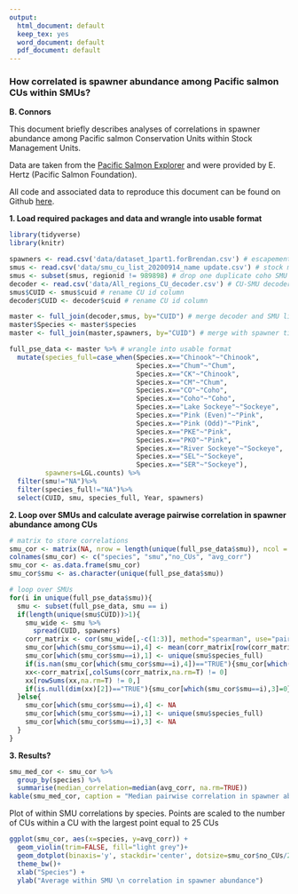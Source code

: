 ```yaml
---
output:
  html_document: default
  keep_tex: yes
  word_document: default
  pdf_document: default
---
```



### How correlated is spawner abundance among Pacific salmon CUs within SMUs?

**B. Connors **

This document briefly describes analyses of correlations in spawner abundance among Pacific salmon Conservation Units within Stock Management Units. 

Data are taken from the [Pacific Salmon Explorer](https://www.salmonexplorer.ca/) and were provided by E. Hertz (Pacific Salmon Foundation). 

All code and associated data to reproduce this document can be found on Github [here](https://github.com/Pacific-salmon-assess/lrp-smu-corr). 


**1. Load required packages and data and wrangle into usable format**
```r

library(tidyverse)
library(knitr)

spawners <- read.csv('data/dataset_1part1.forBrendan.csv') # escapement
smus <- read.csv('data/smu_cu_list_20200914_name update.csv') # stock management units
smus <- subset(smus, regionid != 989898) # drop one duplicate coho SMU
decoder <- read.csv('data/All_regions_CU_decoder.csv') # CU-SMU decoder
smus$CUID <- smus$cuid # rename CU id column
decoder$CUID <- decoder$cuid # rename CU id column

master <- full_join(decoder,smus, by="CUID") # merge decoder and SMU list
master$Species <- master$species
master <- full_join(master,spawners, by="CUID") # merge with spawner time series

full_pse_data <- master %>% # wrangle into usable format
  mutate(species_full=case_when(Species.x=="Chinook"~"Chinook",
                                Species.x=="Chum"~"Chum",
                                Species.x=="CK"~"Chinook",
                                Species.x=="CM"~"Chum",
                                Species.x=="CO"~"Coho",
                                Species.x=="Coho"~"Coho",
                                Species.x=="Lake Sockeye"~"Sockeye",
                                Species.x=="Pink (Even)"~"Pink",
                                Species.x=="Pink (Odd)"~"Pink",
                                Species.x=="PKE"~"Pink",
                                Species.x=="PKO"~"Pink",
                                Species.x=="River Sockeye"~"Sockeye",
                                Species.x=="SEL"~"Sockeye",
                                Species.x=="SER"~"Sockeye"),
         spawners=LGL.counts) %>%
  filter(smu!="NA")%>%
  filter(species_full!="NA")%>%
  select(CUID, smu, species_full, Year, spawners)
```

**2. Loop over SMUs and calculate average pairwise correlation in spawner abundance among CUs**  
```r
# matrix to store correlations
smu_cor <- matrix(NA, nrow = length(unique(full_pse_data$smu)), ncol = 4)  
colnames(smu_cor) <- c("species", "smu","no_CUs", "avg_corr")
smu_cor <- as.data.frame(smu_cor)                  
smu_cor$smu <- as.character(unique(full_pse_data$smu))

# loop over SMUs
for(i in unique(full_pse_data$smu)){ 
  smu <- subset(full_pse_data, smu == i)
  if(length(unique(smu$CUID))>1){
    smu_wide <- smu %>% 
      spread(CUID, spawners) 
    corr_matrix <- cor(smu_wide[,-c(1:3)], method="spearman", use="pairwise.complete.obs")
    smu_cor[which(smu_cor$smu==i),4] <- mean(corr_matrix[row(corr_matrix)!=col(corr_matrix)],na.rm=TRUE)
    smu_cor[which(smu_cor$smu==i),1] <- unique(smu$species_full)
    if(is.nan(smu_cor[which(smu_cor$smu==i),4])=="TRUE"){smu_cor[which(smu_cor$smu==i),3]=0}else{
    xx<-corr_matrix[,colSums(corr_matrix,na.rm=T) != 0]
    xx[rowSums(xx,na.rm=T) != 0,]
    if(is.null(dim(xx)[2])=="TRUE"){smu_cor[which(smu_cor$smu==i),3]=0}else{smu_cor[which(smu_cor$smu==i),3]=dim(xx)[2]}}
  }else{
    smu_cor[which(smu_cor$smu==i),4] <- NA
    smu_cor[which(smu_cor$smu==i),1] <- unique(smu$species_full)
    smu_cor[which(smu_cor$smu==i),3] <- NA
  }
}
```

**3. Results?**


```r
smu_med_cor <- smu_cor %>% 
  group_by(species) %>%
  summarise(median_correlation=median(avg_corr, na.rm=TRUE))
kable(smu_med_cor, caption = "Median pairwise correlation in spawner abundance among CUs within SMUs by species")

```

Plot of within SMU correlations by species. Points are scaled to the number of CUs within a CU with the largest point equal to 25 CUs

```r
ggplot(smu_cor, aes(x=species, y=avg_corr)) +
  geom_violin(trim=FALSE, fill="light grey")+
  geom_dotplot(binaxis='y', stackdir='center', dotsize=smu_cor$no_CUs/25) +
  theme_bw()+
  xlab("Species") +
  ylab("Average within SMU \n correlation in spawner abundance") 
```
